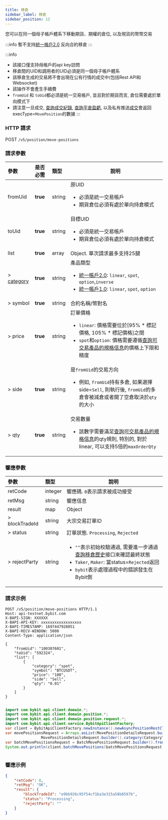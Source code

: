 ```yaml
---
title: 移倉
sidebar_label: 移倉
sidebar_position: 12
---
```

您可以在同一個母子帳戶體系下移動期貨、期權的倉位, 以及現貨的幣幣交易

:::info
暫不支持[統一帳戶2.0](../acct-mode#統一帳戶20) 反向合約移倉
:::

:::info
* 該接口僅支持母帳戶的api key訪問
* 移倉間的UID和調用者的UID必須是同一個母子帳戶體系
* 該移倉生成的交易將不會出現在公有行情的成交中(包括Rest API和Websocket)
* 該操作不會產生手續費
* `fromUid` 和 `toUid`都必須是統一交易帳戶, 並且對於期貨而言, 倉位需要處於單向模式下
* 請注意一旦成交, [查詢成交紀錄](../order/execution#), [查詢平倉盈虧](close-pnl#), 以及私有推送[成交](../websocket/private/execution)會返回execType=`MovePosition`的數據
:::


### HTTP 請求
POST `/v5/position/move-positions`

### 請求參數
| 參數 | 是否必需 | 類型 | 說明|
|:----- |:-------|:-----|------ |
|fromUid |**true** |string |原UID <ul><li>必須是統一交易帳戶</li><li>期貨倉位必須有處於單向持倉模式</li></ul>|
|toUid |**true** |string |目標UID <ul><li>必須是統一交易帳戶</li><li>期貨倉位必須有處於單向持倉模式</li></ul>|
|list |**true** |array |Object. 單次請求最多支持25腿|
|> [category](../enum#category) |**true** |string |產品類型 <ul><li>[統一帳戶2.0](../acct-mode#統一帳戶20): `linear`, `spot`, `option`,`inverse`</li><li> [統一帳戶1.0](../acct-mode#統一帳戶10): `linear`, `spot`, `option`</li></ul>|
|> symbol |**true** |string |合約名稱/幣對名|
|> price |**true** |string |訂單價格 <ul><li>`linear`: 價格需要位於[95% * 標記價格, 105% * 標記價格]之間</li><li>`spot`和`option`: 價格需要遵循[查詢可交易產品的規格信息](../market/instrument)的價格上下限和精度</li></ul>|
|> side |**true** |string |是`fromUid`的交易方向 <ul><li>例如, `fromUid`持有多倉, 如果選擇side=`Sell`, 則執行後, `fromUid`的多倉會被減倉或者開了空倉取決於`qty`的大小</li></ul>|
|> qty |**true** |string |交易數量<ul><li>該數字需要滿足[查詢可交易產品的規格信息](../market/instrument)的qty規則, 特別的, 對於linear, 可以支持5倍的`maxOrderQty`</li></ul>|

### 響應參數
| 參數 | 類型 | 說明|
|:----- |:-----|----- |
|retCode |integer |響應碼. `0`表示請求被成功接受 |
|retMsg |string |響應信息 |
|result |map |Object|
|> blockTradeId |string |大宗交易訂單ID|
|> status |string |訂單狀態. `Processing`, `Rejected`|
|> rejectParty |string |<ul><li>`""`表示初始校驗通過, 需要進一步通過[查詢移倉歷史](move-position-history#)接口來確認最終狀態</li><li>`Taker`, `Maker`: 當status=`Rejected`返回</li><li>`bybit`表示處理過程中的錯誤發生在Bybit側</li></ul> |

### 請求示例

<Tabs groupId="programming-languages">
<TabItem value="http" label="HTTP">

```http
POST /v5/position/move-positions HTTP/1.1
Host: api-testnet.bybit.com
X-BAPI-SIGN: XXXXXX
X-BAPI-API-KEY: xxxxxxxxxxxxxxxxxx
X-BAPI-TIMESTAMP: 1697447928051
X-BAPI-RECV-WINDOW: 5000
Content-Type: application/json

{
    "fromUid": "100307601",
    "toUid": "592324",
    "list": [
        {
            "category": "spot",
            "symbol": "BTCUSDT",
            "price": "100",
            "side": "Sell",
            "qty": "0.01"
        }
    ]
}
```

</TabItem>
<TabItem value="python" label="Python">

```python

```

</TabItem>
<TabItem value="java" label="Java">

```java
import com.bybit.api.client.domain.*;
import com.bybit.api.client.domain.position.*;
import com.bybit.api.client.domain.position.request.*;
import com.bybit.api.client.service.BybitApiClientFactory;
var client = BybitApiClientFactory.newInstance().newAsyncPositionRestClient();
var movePositionsRequest = Arrays.asList(MovePositionDetailsRequest.builder().category(CategoryType.SPOT.getCategoryTypeId()).symbol("BTCUSDT").side(Side.SELL.getTransactionSide()).price("100").qty("0.01").build(),
                MovePositionDetailsRequest.builder().category(CategoryType.SPOT.getCategoryTypeId()).symbol("ETHUSDT").side(Side.SELL.getTransactionSide()).price("100").qty("0.01").build());
var batchMovePositionsRequest = BatchMovePositionRequest.builder().fromUid("123456").toUid("456789").list(movePositionsRequest).build();
System.out.println(client.batchMovePositions(batchMovePositionsRequest));
```

</TabItem>
<TabItem value="Node" label="Node.js">

```n4js

```

</TabItem>
</Tabs>

### 響應示例

```json
{
    "retCode": 0,
    "retMsg": "OK",
    "result": {
        "blockTradeId": "e9bb926c95f54cf1ba3e315a58b8597b",
        "status": "Processing",
        "rejectParty": ""
    }
}
```

